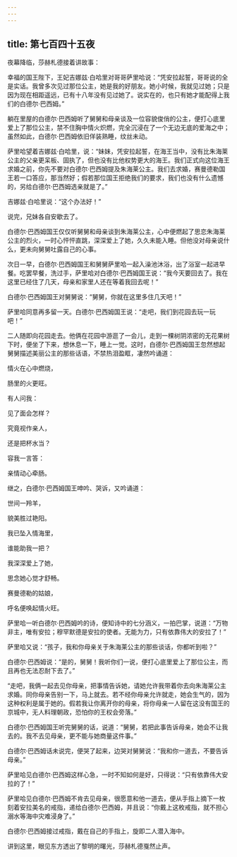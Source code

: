 ```yaml
---
---
---
```

title: 第七百四十五夜
---






夜幕降临，莎赫札德接着讲故事：





幸福的国王陛下，王妃吉娜兹·白哈里对哥哥萨里哈说：“凭安拉起誓，哥哥说的全是实话。我曾多次见过那位公主，她是我的好朋友。她小时候，我就见过她；只是因为现在相距遥远，已有十八年没有见过她了。说实在的，也只有她才能配得上我们的白德尔·巴西姆。”

躺在里屋的白德尔·巴西姆听了舅舅和母亲谈及一位容貌俊俏的公主，便打心底里爱上了那位公主，禁不住胸中情火炽燃，完全沉浸在了一个无边无底的爱海之中；虽然如此，白德尔·巴西姆依旧佯装熟睡，纹丝未动。

萨里哈望着吉娜兹·白哈里，说：“妹妹，凭安拉起誓，在海王当中，没有比朱海莱公主的父亲更呆板、固执了，但也没有比他权势更大的海王。我们正式向这位海王求婚之前，你先不要对白德尔·巴西姆提及朱海莱公主。我们去求婚，赛曼德勒国王若一口答应，那当然好；假若那位国王拒绝我们的要求，我们也没有什么遗憾的，另给白德尔·巴西姆选亲就是了。”

吉娜兹·白哈里说：“这个办法好！”

说完，兄妹各自安歇去了。

白德尔·巴西姆国王仅仅听舅舅和母亲谈到朱海莱公主，心中便燃起了思恋朱海莱公主的烈火，一时心怦怦直跳，深深爱上了她，久久未能入睡。但他没对母亲说什么，更未向舅舅吐露自己的心事。

次日一早，白德尔·巴西姆国王和舅舅萨里哈一起入澡池沐浴，出了浴室一起进早餐。吃罢早餐，洗过手，萨里哈对白德尔·巴西姆国王说：“我今天要回去了。我在这里已经住了几天，母亲和家里人还在等着我回去呢！”

白德尔·巴西姆国王对舅舅说：“舅舅，你就在这里多住几天吧！”

萨里哈同意再多留一天。白德尔·巴西姆国王说：“走吧，我们到花园去玩一玩吧！”

二人随即向花园走去。他俩在花园中游逛了一会儿，走到一棵树阴浓密的无花果树下时，便坐了下来，想休息一下，睡上一觉。这时，白德尔·巴西姆国王忽然想起舅舅描述美丽公主的那些话语，不禁热泪盈眶，凄然吟诵道：


情火在心中燃烧，

肠里的火更旺。

有人问我：

见了面会怎样？

究竟视作亲人，

还是把杯水当？

容我一言答：

亲情动心牵肠。



继之，白德尔·巴西姆国王呻吟、哭诉，又吟诵道：


世间一羚羊，

貌美胜过艳阳。

我已坠入情海里，

谁能助我一把？

我深深爱上了她，

思念她心觉才舒畅。

赛曼德勒的姑娘，

呼名便唤起情火旺。



萨里哈一听白德尔·巴西姆吟的诗，便知诗中的七分涵义，一拍巴掌，说道：“万物非主，唯有安拉；穆罕默德是安拉的使者。无能为力，只有依靠伟大的安拉了！”

萨里哈又说：“孩子，我和你母亲关于朱海莱公主的那些谈话，你都听到啦？”

白德尔·巴西姆说：“是的，舅舅！我听你们一说，便打心底里爱上了那位公主，而且再也无法忍耐下去了。”

“走吧，我俩一起去见你母亲，把事情告诉她，请她允许我带着你去向朱海莱公主求婚。同你母亲告别一下，马上就去。若不经你母亲允许就走，她会生气的，因为这种权利是属于她的。假若我让你离开你的母亲，将你母亲一人留在这没有国王的京城中，无人料理朝政，恐怕你的王权会旁落。”

白德尔·巴西姆国王听完舅舅的话，说道：“舅舅，若把此事告诉母亲，她会不让我去的。我不去见母亲，更不能与她商量这件事。”

白德尔·巴西姆话未说完，便哭了起来，边哭对舅舅说：“我和你一道去，不要告诉母亲。”

萨里哈见白德尔·巴西姆这样心急，一时不知如何是好，只得说：“只有依靠伟大安拉的了！”

萨里哈见白德尔·巴西姆不肯去见母亲，很愿意和他一道去，便从手指上摘下一枚刻着安拉美名的戒指，递给白德尔·巴西姆，并且说：“你戴上这枚戒指，就不担心溺水等海中灾难浸身了。”

白德尔·巴西姆接过戒指，戴在自己的手指上，旋即二人潜入海中。





讲到这里，眼见东方透出了黎明的曙光，莎赫札德戛然止声。
